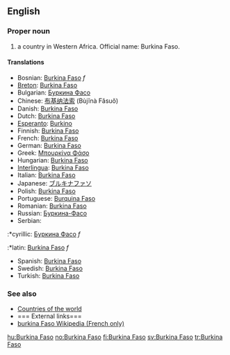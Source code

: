 ==English==

===Proper noun===

# a country in Western Africa. Official name: Burkina Faso.

====Translations====
*Bosnian: [[Burkina Faso]] ''f''
*[[Breton]]: [[Burkina Faso]]
*Bulgarian: [[Буркина Фасо]]
*Chinese: [[布基纳法索]] (Bùjĭnà Făsuŏ)
*Danish: [[Burkina Faso]]
*Dutch: [[Burkina Faso]]
*[[Esperanto]]: [[Burkino]]
*Finnish: [[Burkina Faso]]
*French: [[Burkina Faso]]
*German: [[Burkina Faso]]
*Greek: [[Μπουρκίνα Φάσο]]
*Hungarian: [[Burkina Faso]]
*[[Interlingua]]: [[Burkina Faso]]
*Italian: [[Burkina Faso]]
*Japanese: [[ブルキナファソ]]
*Polish: [[Burkina Faso]]
*Portuguese: [[Burquina Faso]]
*Romanian: [[Burkina Faso]]
*Russian: [[Буркина-Фасо]]
*Serbian:
:*cyrillic: [[Буркина Фасо]] ''f''
:*latin: [[Burkina Faso]] ''f''
*Spanish: [[Burkina Faso]]
*Swedish: [[Burkina Faso]]
*Turkish: [[Burkina Faso]]

===See also===
*[[Countries of the world]]
*=== External links===
*[http://www.thomassankara.net/wiki/ burkina Faso Wikipedia (French only)]

[[hu:Burkina Faso]]
[[no:Burkina Faso]]
[[fi:Burkina Faso]]
[[sv:Burkina Faso]]
[[tr:Burkina Faso]]